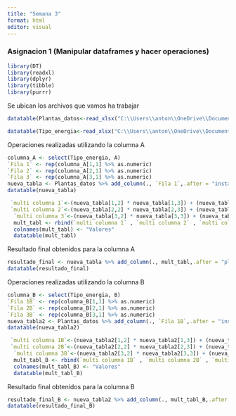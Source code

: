 ```yaml
---
title: "Semana 3"
format: html
editor: visual
---
```


### Asignacion 1 (Manipular dataframes y hacer operaciones)

```r
library(DT)
library(readxl)
library(dplyr)
library(tibble)
library(purrr)
```

Se ubican los archivos que vamos ha trabajar

```r
datatable(Plantas_datos<-read_xlsx("C:\\Users\\anton\\OneDrive\\Documentos\\Ejemplos_R\\datos_asignacion_2_data_1.xlsx"))

datatable(Tipo_energia<-read_xlsx("C:\\Users\\anton\\OneDrive\\Documentos\\Ejemplos_R\\datos_asignacion_2_data_2.xlsx"))
```
Operaciones realizadas utilizando la columna A

```r
columna_A <- select(Tipo_energia, A)
`Fila 1` <- rep(columna_A[1,1] %>% as.numeric)
`Fila 2` <- rep(columna_A[2,1] %>% as.numeric)
`Fila 3` <- rep(columna_A[3,1] %>% as.numeric)
nueva_tabla <- Plantas_datos %>% add_column(., `Fila 1`,.after = "instalada") %>% add_column(., `Fila 2`,.after = "generacion") %>% add_column(., `Fila 3`,.after = "firme")
datatable(nueva_tabla)
```

```r
 `multi columna 1`<-(nueva_tabla[1,2] * nueva_tabla[1,3]) + (nueva_tabla[1,4] * nueva_tabla[1,5]) + (nueva_tabla[1,6] * nueva_tabla[1,7])
 `multi columna 2`<-(nueva_tabla[2,2] * nueva_tabla[2,3]) + (nueva_tabla[2,4] * nueva_tabla[2,5]) + (nueva_tabla[2,6] * nueva_tabla[2,7])
  `multi columna 3`<-(nueva_tabla[3,2] * nueva_tabla[3,3]) + (nueva_tabla[3,4] * nueva_tabla[3,5]) + (nueva_tabla[3,6] * nueva_tabla[3,7])
  mult_tabl <- rbind(`multi columna 1` , `multi columna 2` , `multi columna 3`)
  colnames(mult_tabl) <- "Valores"
  datatable(mult_tabl)
```

Resultado final obtenidos para la columna A

```r
resultado_final <- nueva_tabla %>% add_column(., mult_tabl,.after = "planta")
datatable(resultado_final)
```

Operaciones realizadas utilizando la columna B

```r
columna_B <- select(Tipo_energia, B)
`Fila 1B` <- rep(columna_B[1,1] %>% as.numeric)
`Fila 2B` <- rep(columna_B[2,1] %>% as.numeric)
`Fila 3B` <- rep(columna_B[3,1] %>% as.numeric)
nueva_tabla2 <- Plantas_datos %>% add_column(., `Fila 1B`,.after = "instalada") %>% add_column(., `Fila 2B`,.after = "generacion") %>% add_column(., `Fila 3B`,.after = "firme")
datatable(nueva_tabla2)
```

```r
 `multi columna 1B`<-(nueva_tabla2[1,2] * nueva_tabla2[1,3]) + (nueva_tabla2[1,4] * nueva_tabla2[1,5]) + (nueva_tabla2[1,6] * nueva_tabla2[1,7])
 `multi columna 2B`<-(nueva_tabla2[2,2] * nueva_tabla2[2,3]) + (nueva_tabla2[2,4] * nueva_tabla2[2,5]) + (nueva_tabla2[2,6] * nueva_tabla2[2,7])
  `multi columna 3B`<-(nueva_tabla2[3,2] * nueva_tabla2[3,3]) + (nueva_tabla2[3,4] * nueva_tabla2[3,5]) + (nueva_tabla2[3,6] * nueva_tabla2[3,7])
  mult_tabl_B <- rbind(`multi columna 1B` , `multi columna 2B` , `multi columna 3B`)
  colnames(mult_tabl_B) <- "Valores"
  datatable(mult_tabl_B)
```

Resultado final obtenidos para la columna B

```r
resultado_final_B <- nueva_tabla2 %>% add_column(., mult_tabl_B,.after = "planta")
datatable(resultado_final_B)
```
